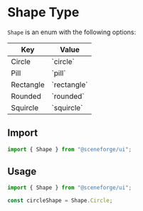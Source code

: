 
<Meta title="@sceneforge|ui/Types/Shape" />

# Shape Type

`Shape` is an enum with the following options:

<table>
  <thead>
    <tr><th> Key       </th><th> Value    </th></tr>
  </thead>
  <tbody>
    <tr><td> Circle    </td><td> `circle`    </td></tr>
    <tr><td> Pill      </td><td> `pill`      </td></tr>
    <tr><td> Rectangle </td><td> `rectangle` </td></tr>
    <tr><td> Rounded   </td><td> `rounded`   </td></tr>
    <tr><td> Squircle  </td><td> `squircle`  </td></tr>
  </tbody>
</table>

## Import

```ts
import { Shape } from "@sceneforge/ui";
```

## Usage

```ts
import { Shape } from "@sceneforge/ui";

const circleShape = Shape.Circle;
```
